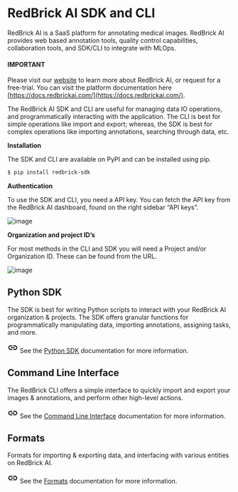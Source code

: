 # RedBrick AI SDK and CLI

RedBrick AI is a SaaS platform for annotating medical images. RedBrick AI provides web based annotation tools, quality control capabilities, collaboration tools, and SDK/CLI to integrate with MLOps.

#### IMPORTANT
Please visit our [website](https://redbrickai.com) to learn more about RedBrick AI, or request for a free-trial. You can visit the platform documentation here [https://docs.redbrickai.com/](https://docs.redbrickai.com/).

The RedBrick AI SDK and CLI are useful for managing data IO operations, and programmatically interacting with the application. The CLI is best for simple operations like import and export; whereas, the SDK is best for complex operations like importing annotations, searching through data, etc.

**Installation**

The SDK and CLI are available on PyPI and can be installed using pip.

```bash
$ pip install redbrick-sdk
```

**Authentication**

To use the SDK and CLI, you need a API key. You can fetch the API key from the RedBrick AI dashboard, found on the right sidebar “API keys”.

![image](/assets/images/sdk/api.png)

**Organization and project ID’s**

For most methods in the CLI and SDK you will need a Project and/or Organization ID. These can be found from the URL.

![image](/assets/images/sdk/ids.webp)

## Python SDK

The SDK is best for writing Python scripts to interact with your RedBrick AI organization & projects. The SDK offers granular
functions for programmatically manipulating data, importing annotations, assigning tasks, and more.

<svg version="4.0.0.63c5cb3" width="1.5rem" height="1.5rem" class="sd-material-icon sd-material-icon-link sd-mr-2" viewBox="0 0 24 24" aria-hidden="true"><path d="M0 0h24v24H0z" fill="none"></path><path d="M3.9 12c0-1.71 1.39-3.1 3.1-3.1h4V7H7c-2.76 0-5 2.24-5 5s2.24 5 5 5h4v-1.9H7c-1.71 0-3.1-1.39-3.1-3.1zM8 13h8v-2H8v2zm9-6h-4v1.9h4c1.71 0 3.1 1.39 3.1 3.1s-1.39 3.1-3.1 3.1h-4V17h4c2.76 0 5-2.24 5-5s-2.24-5-5-5z"></path></svg> See the [Python SDK](sdk.md#sdk) documentation for more information.

## Command Line Interface

The RedBrick CLI offers a simple interface to quickly import and export your images & annotations, and perform other high-level actions.

<svg version="4.0.0.63c5cb3" width="1.5rem" height="1.5rem" class="sd-material-icon sd-material-icon-link sd-mr-2" viewBox="0 0 24 24" aria-hidden="true"><path d="M0 0h24v24H0z" fill="none"></path><path d="M3.9 12c0-1.71 1.39-3.1 3.1-3.1h4V7H7c-2.76 0-5 2.24-5 5s2.24 5 5 5h4v-1.9H7c-1.71 0-3.1-1.39-3.1-3.1zM8 13h8v-2H8v2zm9-6h-4v1.9h4c1.71 0 3.1 1.39 3.1 3.1s-1.39 3.1-3.1 3.1h-4V17h4c2.76 0 5-2.24 5-5s-2.24-5-5-5z"></path></svg> See the [Command Line Interface](cli.md#cli) documentation for more information.

## Formats

Formats for importing & exporting data, and interfacing with various entities on RedBrick AI.

<svg version="4.0.0.63c5cb3" width="1.5rem" height="1.5rem" class="sd-material-icon sd-material-icon-link sd-mr-2" viewBox="0 0 24 24" aria-hidden="true"><path d="M0 0h24v24H0z" fill="none"></path><path d="M3.9 12c0-1.71 1.39-3.1 3.1-3.1h4V7H7c-2.76 0-5 2.24-5 5s2.24 5 5 5h4v-1.9H7c-1.71 0-3.1-1.39-3.1-3.1zM8 13h8v-2H8v2zm9-6h-4v1.9h4c1.71 0 3.1 1.39 3.1 3.1s-1.39 3.1-3.1 3.1h-4V17h4c2.76 0 5-2.24 5-5s-2.24-5-5-5z"></path></svg> See the [Formats](formats/index.md#formats) documentation for more information.

